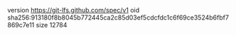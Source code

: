 version https://git-lfs.github.com/spec/v1
oid sha256:913180f8b8045b772445ca2c85d03ef5cdcfdc1c6f69ce3524b6fbf7869c7e11
size 12784
